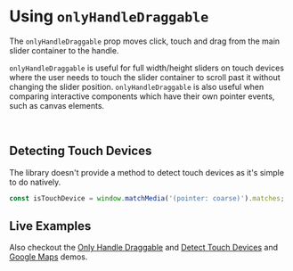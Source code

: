 

<Meta title="Docs/Only Handle Draggable" component={ReactCompareSlider} />

# Using `onlyHandleDraggable`

The `onlyHandleDraggable` prop moves click, touch and drag from the main slider
container to the handle.

`onlyHandleDraggable` is useful for full width/height sliders on touch devices
where the user needs to touch the slider container to scroll past it without changing the slider position.
`onlyHandleDraggable` is also useful when comparing interactive components which
have their own pointer events, such as canvas elements.

<br/>

## Detecting Touch Devices

The library doesn't provide a method to detect touch devices as it's simple to
do natively.

```js
const isTouchDevice = window.matchMedia('(pointer: coarse)').matches;
```

## Live Examples

<Canvas>
  <Story id="demos--only-handle-draggable" />
</Canvas>

<Canvas>
  <Story id="recipes--detect-touch-devices" />
</Canvas>

<Canvas>
  <Story id="recipes-googlemaps--google-maps" />
</Canvas>

<ArgTypes of={ReactCompareSlider} />

Also checkout the
[Only Handle Draggable](/story/docs--only-handle-draggable) and
[Detect Touch Devices](/story/recipes-detecttouchdevices--detect-touch-devices) and
[Google Maps](/story/recipes-googlemaps--google-maps) demos.
